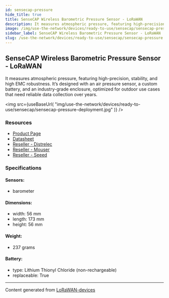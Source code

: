 ```yaml
---
id: sensecap-pressure
hide_title: true
title: SenseCAP Wireless Barometric Pressure Sensor - LoRaWAN
description: It measures atmospheric pressure, featuring high-precision, stability, and high EMC robustness. It’s designed with an air pressure sensor, a custom battery, and an industry-grade enclosure, optimized for outdoor use cases that need reliable data collection over years.
image: /img/use-the-network/devices/ready-to-use/sensecap/sensecap-pressure-deployment.jpg
sidebar_label: SenseCAP Wireless Barometric Pressure Sensor - LoRaWAN
slug: /use-the-network/devices/ready-to-use/sensecap/sensecap-pressure
---
```



## SenseCAP Wireless Barometric Pressure Sensor - LoRaWAN

It measures atmospheric pressure, featuring high-precision, stability, and high EMC robustness. It’s designed with an air pressure sensor, a custom battery, and an industry-grade enclosure, optimized for outdoor use cases that need reliable data collection over years.

<img
src={useBaseUrl(
"img/use-the-network/devices/ready-to-use/sensecap/sensecap-pressure-deployment.jpg"
)}
/>

### Resources

- [Product Page](https://www.seeedstudio.com/LoRaWAN-Barometric-Pressure-Sensor-EU868-p-4309.html)
- [Datasheet](https://files.seeedstudio.com/products/317990687/res/LoRaWAN%20Gateway%20and%20Wireless%20Sensor%20Catalog-V1.6%20NEW.pdf)
- [Reseller - Distrelec](https://www.distrelec.nl/en/sensecap-lorawan-wireless-barometric-pressure-sensor-ip66-868mhz-seeed-studio-114991729/p/30167650?q=sensecap&pos=1&origPos=1&origPageSize=50&track=true)
- [Reseller - Mouser](https://www.mouser.com/new/seeed-studio/seeed-sensecap-lora-barometric-sensor/)
- [Reseller - Seeed](https://www.seeedstudio.com/LoRaWAN-Barometric-Pressure-Sensor-EU868-p-4309.html)

### Specifications

#### Sensors:
- barometer
#### Dimensions:
- width: 56 mm
- length: 173 mm
- height: 56 mm
#### Weight: 
- 237 grams
#### Battery: 
- type: Lithium Thionyl Chloride (non-rechargeable)
- replaceable: True



---
Content generated from [LoRaWAN-devices](https://github.com/TheThingsNetwork/lorawan-devices)